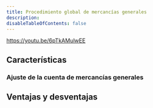 ```yaml
---
title: Procedimiento global de mercancías generales
description: 
disableTableOfContents: false
---
```

https://youtu.be/6pTkAMulwEE

## Características

### Ajuste de la cuenta de mercancías generales

## Ventajas y desventajas